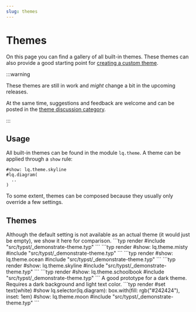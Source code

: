 ```yaml
---
slug: themes
---
```

# Themes

On this page you can find a gallery of all built-in themes. 
These themes can also provide a good starting point for [creating a custom theme](docs/tutorials/styling-and-themes#creating-a-custom-preset-or-theme). 


:::warning

These themes are still in work and _might_ change a bit in the upcoming releases. 

At the same time, suggestions and feedback are welcome and can be posted in the [theme discussion category](https://github.com/orgs/lilaq-project/discussions/categories/themes). 

:::

## Usage

All built-in themes can be found in the module `lq.theme`. A theme can be applied through a `show` rule:
```typ
#show: lq.theme.skyline
#lq.diagram(
  ..
)
```
To some extent, themes can be composed because they usually only override a few settings. 

## Themes 

<LilaqTheme>
Although the default setting is not available as an actual theme (it would just be empty), we show it here for comparison.  
```typ render
#include "src/typst/_demonstrate-theme.typ"
```
</LilaqTheme>


<LilaqTheme name="misty">
```typ render
#show: lq.theme.misty
#include "src/typst/_demonstrate-theme.typ"
```
</LilaqTheme>


<LilaqTheme name="ocean">
```typ render
#show: lq.theme.ocean
#include "src/typst/_demonstrate-theme.typ"
```
</LilaqTheme>


<LilaqTheme name="skyline">
```typ render
#show: lq.theme.skyline
#include "src/typst/_demonstrate-theme.typ"
```
</LilaqTheme>


<LilaqTheme name="schoolbook">
```typ render
#show: lq.theme.schoolbook
#include "src/typst/_demonstrate-theme.typ"
```
</LilaqTheme>


<LilaqTheme name="moon">
A good prototype for a dark theme. Requires a dark background and light text color. 
```typ render
#set text(white)
#show lq.selector(lq.diagram): box.with(fill: rgb("#242424"), inset: 1em)
#show: lq.theme.moon
#include "src/typst/_demonstrate-theme.typ"
```
</LilaqTheme>

